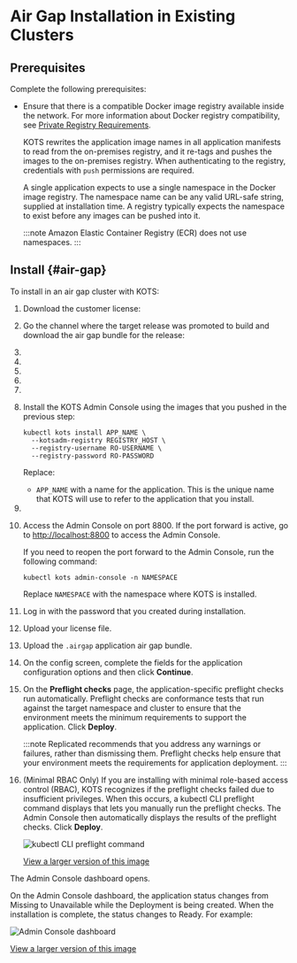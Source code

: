 
# Air Gap Installation in Existing Clusters

<IntroExisting/>

<IntroAirGap/>

## Prerequisites

Complete the following prerequisites:

<PrereqsExistingCluster/>

* Ensure that there is a compatible Docker image registry available inside the network. For more information about Docker registry compatibility, see [Private Registry Requirements](/enterprise/installing-general-requirements#private-registry-requirements).

    KOTS rewrites the application image names in all application manifests to read from the on-premises registry, and it re-tags and pushes the images to the on-premises registry. When authenticating to the registry, credentials with `push` permissions are required.

    A single application expects to use a single namespace in the Docker image registry. The namespace name can be any valid URL-safe string, supplied at installation time. A registry typically expects the namespace to exist before any images can be pushed into it.

    :::note
    Amazon Elastic Container Registry (ECR) does not use namespaces.
    :::

## Install {#air-gap}

To install in an air gap cluster with KOTS:

1. Download the customer license:

   <AirGapLicense/>

1. Go the channel where the target release was promoted to build and download the air gap bundle for the release:

   <BuildAirGapBundle/>

1. <DownloadAirGapBundle/>

1. <ViewAirGapBundle/>

1. <DownloadKotsBundle/> 

1. <InstallKotsCliAirGap/>

    <KotsVersionMatch/>

1. <PushKotsImages/>

1. Install the KOTS Admin Console using the images that you pushed in the previous step:

   ```shell
   kubectl kots install APP_NAME \
     --kotsadm-registry REGISTRY_HOST \
     --registry-username RO-USERNAME \
     --registry-password RO-PASSWORD
   ```

   Replace:

    * `APP_NAME` with a name for the application. This is the unique name that KOTS will use to refer to the application that you install.
    <PlaceholderRoCreds/>

1. <InstallCommandPrompts/>

1. Access the Admin Console on port 8800. If the port forward is active, go to [http://localhost:8800](http://localhost:8800) to access the Admin Console.

    If you need to reopen the port forward to the Admin Console, run the following command:

    ```shell
    kubectl kots admin-console -n NAMESPACE
    ```
    Replace `NAMESPACE` with the namespace where KOTS is installed.

1. Log in with the password that you created during installation.

1. Upload your license file.

1. Upload the `.airgap` application air gap bundle.

1. On the config screen, complete the fields for the application configuration options and then click **Continue**.

1. On the **Preflight checks** page, the application-specific preflight checks run automatically. Preflight checks  are conformance tests that run against the target namespace and cluster to ensure that the environment meets the minimum requirements to support the application. Click **Deploy**.

    :::note
    Replicated recommends that you address any warnings or failures, rather than dismissing them. Preflight checks help ensure that your environment meets the requirements for application deployment.
    :::
    
1. (Minimal RBAC Only) If you are installing with minimal role-based access control (RBAC), KOTS recognizes if the preflight checks failed due to insufficient privileges. When this occurs, a kubectl CLI preflight command displays that lets you manually run the preflight checks. The Admin Console then automatically displays the results of the preflight checks. Click **Deploy**.

    ![kubectl CLI preflight command](/images/kubectl-preflight-command.png)

    [View a larger version of this image](/images/kubectl-preflight-command.png)

The Admin Console dashboard opens.

On the Admin Console dashboard, the application status changes from Missing to Unavailable while the Deployment is being created. When the installation is complete, the status changes to Ready. For example:

![Admin Console dashboard](/images/kotsadm-dashboard-graph.png)

[View a larger version of this image](/images/kotsadm-dashboard-graph.png)